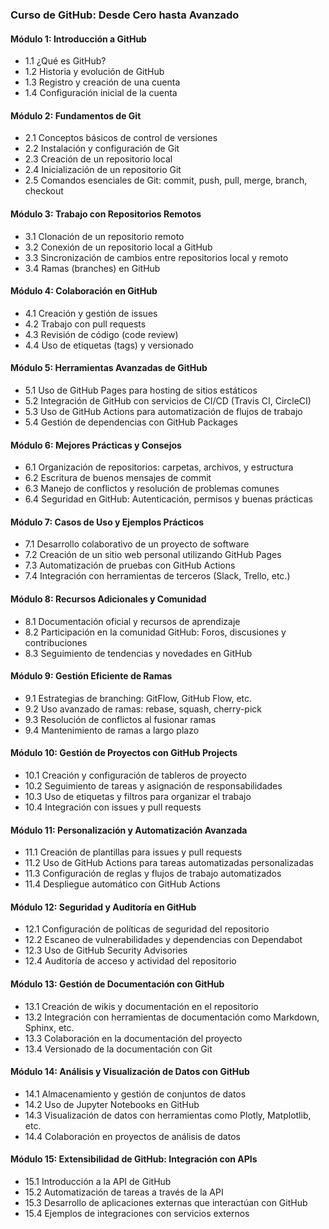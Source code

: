 ### Curso de GitHub: Desde Cero hasta Avanzado

#### Módulo 1: Introducción a GitHub
- 1.1 ¿Qué es GitHub?
- 1.2 Historia y evolución de GitHub
- 1.3 Registro y creación de una cuenta
- 1.4 Configuración inicial de la cuenta

#### Módulo 2: Fundamentos de Git
- 2.1 Conceptos básicos de control de versiones
- 2.2 Instalación y configuración de Git
- 2.3 Creación de un repositorio local
- 2.4 Inicialización de un repositorio Git
- 2.5 Comandos esenciales de Git: commit, push, pull, merge, branch, checkout

#### Módulo 3: Trabajo con Repositorios Remotos
- 3.1 Clonación de un repositorio remoto
- 3.2 Conexión de un repositorio local a GitHub
- 3.3 Sincronización de cambios entre repositorios local y remoto
- 3.4 Ramas (branches) en GitHub

#### Módulo 4: Colaboración en GitHub
- 4.1 Creación y gestión de issues
- 4.2 Trabajo con pull requests
- 4.3 Revisión de código (code review)
- 4.4 Uso de etiquetas (tags) y versionado

#### Módulo 5: Herramientas Avanzadas de GitHub
- 5.1 Uso de GitHub Pages para hosting de sitios estáticos
- 5.2 Integración de GitHub con servicios de CI/CD (Travis CI, CircleCI)
- 5.3 Uso de GitHub Actions para automatización de flujos de trabajo
- 5.4 Gestión de dependencias con GitHub Packages

#### Módulo 6: Mejores Prácticas y Consejos
- 6.1 Organización de repositorios: carpetas, archivos, y estructura
- 6.2 Escritura de buenos mensajes de commit
- 6.3 Manejo de conflictos y resolución de problemas comunes
- 6.4 Seguridad en GitHub: Autenticación, permisos y buenas prácticas

#### Módulo 7: Casos de Uso y Ejemplos Prácticos
- 7.1 Desarrollo colaborativo de un proyecto de software
- 7.2 Creación de un sitio web personal utilizando GitHub Pages
- 7.3 Automatización de pruebas con GitHub Actions
- 7.4 Integración con herramientas de terceros (Slack, Trello, etc.)

#### Módulo 8: Recursos Adicionales y Comunidad
- 8.1 Documentación oficial y recursos de aprendizaje
- 8.2 Participación en la comunidad GitHub: Foros, discusiones y contribuciones
- 8.3 Seguimiento de tendencias y novedades en GitHub

#### Módulo 9: Gestión Eficiente de Ramas
- 9.1 Estrategias de branching: GitFlow, GitHub Flow, etc.
- 9.2 Uso avanzado de ramas: rebase, squash, cherry-pick
- 9.3 Resolución de conflictos al fusionar ramas
- 9.4 Mantenimiento de ramas a largo plazo

#### Módulo 10: Gestión de Proyectos con GitHub Projects
- 10.1 Creación y configuración de tableros de proyecto
- 10.2 Seguimiento de tareas y asignación de responsabilidades
- 10.3 Uso de etiquetas y filtros para organizar el trabajo
- 10.4 Integración con issues y pull requests

#### Módulo 11: Personalización y Automatización Avanzada
- 11.1 Creación de plantillas para issues y pull requests
- 11.2 Uso de GitHub Actions para tareas automatizadas personalizadas
- 11.3 Configuración de reglas y flujos de trabajo automatizados
- 11.4 Despliegue automático con GitHub Actions

#### Módulo 12: Seguridad y Auditoría en GitHub
- 12.1 Configuración de políticas de seguridad del repositorio
- 12.2 Escaneo de vulnerabilidades y dependencias con Dependabot
- 12.3 Uso de GitHub Security Advisories
- 12.4 Auditoría de acceso y actividad del repositorio

#### Módulo 13: Gestión de Documentación con GitHub
- 13.1 Creación de wikis y documentación en el repositorio
- 13.2 Integración con herramientas de documentación como Markdown, Sphinx, etc.
- 13.3 Colaboración en la documentación del proyecto
- 13.4 Versionado de la documentación con Git

#### Módulo 14: Análisis y Visualización de Datos con GitHub
- 14.1 Almacenamiento y gestión de conjuntos de datos
- 14.2 Uso de Jupyter Notebooks en GitHub
- 14.3 Visualización de datos con herramientas como Plotly, Matplotlib, etc.
- 14.4 Colaboración en proyectos de análisis de datos

#### Módulo 15: Extensibilidad de GitHub: Integración con APIs
- 15.1 Introducción a la API de GitHub
- 15.2 Automatización de tareas a través de la API
- 15.3 Desarrollo de aplicaciones externas que interactúan con GitHub
- 15.4 Ejemplos de integraciones con servicios externos
